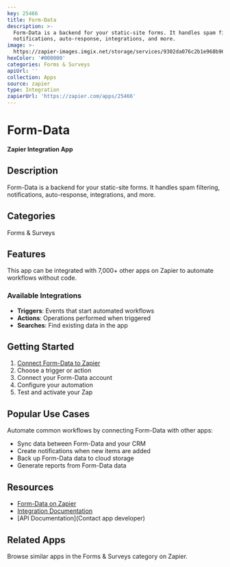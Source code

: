 ```yaml
---
key: 25466
title: Form-Data
description: >-
  Form-Data is a backend for your static-site forms. It handles spam filtering,
  notifications, auto-response, integrations, and more.
image: >-
  https://zapier-images.imgix.net/storage/services/9302da076c2b1e968b963d8799fc55fd.png?auto=format%2Ccompress&ixlib=python-3.0.0&q=50
hexColor: '#000000'
categories: Forms & Surveys
apiUrl: ''
collection: Apps
source: zapier
type: Integration
zapierUrl: 'https://zapier.com/apps/25466'
---
```

# Form-Data

**Zapier Integration App**

## Description

Form-Data is a backend for your static-site forms. It handles spam filtering, notifications, auto-response, integrations, and more.

## Categories

Forms & Surveys

## Features

This app can be integrated with 7,000+ other apps on Zapier to automate workflows without code.

### Available Integrations

- **Triggers**: Events that start automated workflows
- **Actions**: Operations performed when triggered
- **Searches**: Find existing data in the app

## Getting Started

1. [Connect Form-Data to Zapier](https://zapier.com/apps/25466)
2. Choose a trigger or action
3. Connect your Form-Data account
4. Configure your automation
5. Test and activate your Zap

## Popular Use Cases

Automate common workflows by connecting Form-Data with other apps:

- Sync data between Form-Data and your CRM
- Create notifications when new items are added
- Back up Form-Data data to cloud storage
- Generate reports from Form-Data data

## Resources

- [Form-Data on Zapier](https://zapier.com/apps/25466)
- [Integration Documentation](https://zapier.com/apps/25466/integrations)
- [API Documentation](Contact app developer)

## Related Apps

Browse similar apps in the Forms & Surveys category on Zapier.
